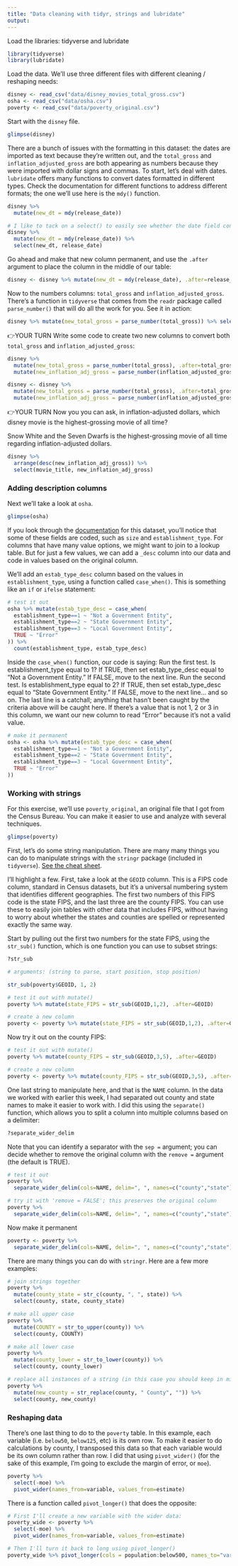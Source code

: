 ```yaml
---
title: "Data cleaning with tidyr, strings and lubridate"
output: 
---
```


Load the libraries: tidyverse and lubridate

```r
library(tidyverse)
library(lubridate)
```

Load the data. We'll use three different files with different cleaning / reshaping needs:

```r
disney <- read_csv("data/disney_movies_total_gross.csv")
osha <- read_csv("data/osha.csv")
poverty <- read_csv("data/poverty_original.csv")
```

Start with the `disney` file.

```r
glimpse(disney)
```

There are a bunch of issues with the formatting in this dataset: the dates are imported as text because they're written out, and the `total_gross` and `inflation_adjusted_gross` are both appearing as numbers because they were imported with dollar signs and commas. To start, let's deal with dates. `lubridate` offers many functions to convert dates formatted in different types. Check the documentation for different functions to address different formats; the one we'll use here is the `mdy()` function. 

```r
disney %>% 
  mutate(new_dt = mdy(release_date))

# I like to tack on a select() to easily see whether the date field converted properly:
disney %>% 
  mutate(new_dt = mdy(release_date)) %>% 
  select(new_dt, release_date)
```

Go ahead and make that new column permanent, and use the `.after` argument to place the column in the middle of our table:

```r
disney <- disney %>% mutate(new_dt = mdy(release_date), .after=release_date)
```

Now to the numbers columns: `total_gross` and `inflation_adjusted_gross`. There's a function in `tidyverse` that comes from the `readr` package called `parse_number()` that will do all the work for you. See it in action:

```r
disney %>% mutate(new_total_gross = parse_number(total_gross)) %>% select(total_gross, new_total_gross)
```

👉YOUR TURN
Write some code to create two new columns to convert both `total_gross` and `inflation_adjusted_gross`:
```r
disney %>% 
  mutate(new_total_gross = parse_number(total_gross), .after=total_gross) %>%
  mutate(new_inflation_adj_gross = parse_number(inflation_adjusted_gross), .after = inflation_adjusted_gross)

disney <- disney %>% 
  mutate(new_total_gross = parse_number(total_gross), .after=total_gross) %>%
  mutate(new_inflation_adj_gross = parse_number(inflation_adjusted_gross), .after = inflation_adjusted_gross)
```

👉YOUR TURN
Now you you can ask, in inflation-adjusted dollars, which disney movie is the highest-grossing movie of all time?

Snow White and the Seven Dwarfs is the highest-grossing movie of all time regarding inflation-adjusted dollars. 
```r
disney %>% 
  arrange(desc(new_inflation_adj_gross)) %>% 
  select(movie_title, new_inflation_adj_gross)
```

### Adding description columns

Next we'll take a look at `osha`.

```r
glimpse(osha)
```

If you look through the [documentation](https://www.osha.gov/sites/default/files/ITA_Data_Dictionary.pdf) for this dataset, you'll notice that some of these fields are coded, such as `size` and `establishment_type`. For columns that have many value options, we might want to join to a lookup table. But for just a few values, we can add a `_desc` column into our data and code in values based on the original column.

We'll add an `estab_type_desc` column based on the values in `establishment_type`, using a function called `case_when()`. This is something like an `if` or `ifelse` statement:

```r
# test it out
osha %>% mutate(estab_type_desc = case_when(
  establishment_type==1 ~ "Not a Government Entity",
  establishment_type==2 ~ "State Government Entity",
  establishment_type==3 ~ "Local Government Entity",
  TRUE ~ "Error"
)) %>% 
  count(establishment_type, estab_type_desc)
```

Inside the `case_when()` function, our code is saying: 
Run the first test. Is establishment_type equal to 1? If TRUE, then set estab_type_desc equal to "Not a Government Entity." If FALSE, move to the next line. 
Run the second test. Is establishment_type equal to 2? If TRUE, then set estab_type_desc equal to "State Government Entity." If FALSE, move to the next line...
and so on. 
The last line is a catchall; anything that hasn't been caught by the criteria above will be caught here. If there's a value that is not 1, 2 or 3 in this column, we want our new column to read "Error" because it's not a valid value.

```r
# make it permanent
osha <- osha %>% mutate(estab_type_desc = case_when(
  establishment_type==1 ~ "Not a Government Entity",
  establishment_type==2 ~ "State Government Entity",
  establishment_type==3 ~ "Local Government Entity",
  TRUE ~ "Error"
))
```


### Working with strings

For this exercise, we'll use `poverty_original`, an original file that I got from the Census Bureau. You can make it easier to use and analyze with several techniques.

```r
glimpse(poverty)
```

First, let's do some string manipulation. There are many many things you can do to manipulate strings with the `stringr` package (included in `tidyverse`). [See the cheat sheet](https://github.com/ireapps/R-for-data-analysis-2022/blob/main/docs/strings.pdf).

I'll highlight a few. First, take a look at the `GEOID` column. This is a FIPS code column, standard in Census datasets, but it's a universal numbering system that identifies different geographies. The first two numbers of this FIPS code is the state FIPS, and the last three are the county FIPS. You can use these to easily join tables with other data that includes FIPS, without having to worry about whether the states and counties are spelled or represented exactly the same way.

Start by pulling out the first two numbers for the state FIPS, using the `str_sub()` function, which is one function you can use to subset strings:

```r
?str_sub

# arguments: (string to parse, start position, stop position)

str_sub(poverty$GEOID, 1, 2)

# test it out with mutate()
poverty %>% mutate(state_FIPS = str_sub(GEOID,1,2), .after=GEOID)

# create a new column
poverty <- poverty %>% mutate(state_FIPS = str_sub(GEOID,1,2), .after=GEOID)
```

Now try it out on the county FIPS:

```r
# test it out with mutate()
poverty %>% mutate(county_FIPS = str_sub(GEOID,3,5), .after=GEOID)

# create a new column
poverty <- poverty %>% mutate(county_FIPS = str_sub(GEOID,3,5), .after=GEOID)

```

One last string to manipulate here, and that is the `NAME` column. In the data we worked with earlier this week, I had separated out county and state names to make it easier to work with. I did this using the `separate()` function, which allows you to split a column into multiple columns based on a delimiter:

```r
?separate_wider_delim
```

Note that you can identify a separator with the `sep =` argument; you can decide whether to remove the original column with the `remove =` argument (the default is TRUE).

```r
# test it out
poverty %>% 
  separate_wider_delim(cols=NAME, delim=", ", names=c("county","state"))

# try it with 'remove = FALSE'; this preserves the original column
poverty %>% 
  separate_wider_delim(cols=NAME, delim=", ", names=c("county","state"), cols_remove = FALSE)
```

Now make it permanent

```r
poverty <- poverty %>% 
  separate_wider_delim(cols=NAME, delim=", ", names=c("county","state"), cols_remove = FALSE)
```

There are many things you can do with `stringr`. Here are a few more examples:

```r
# join strings together
poverty %>% 
  mutate(county_state = str_c(county, ", ", state)) %>% 
  select(county, state, county_state)

# make all upper case
poverty %>% 
  mutate(COUNTY = str_to_upper(county)) %>% 
  select(county, COUNTY)

# make all lower case
poverty %>% 
  mutate(county_lower = str_to_lower(county)) %>% 
  select(county, county_lower)

# replace all instances of a string (in this case you should keep in mind that there are Parishes and Cities and Municipios as well)
poverty %>% 
  mutate(new_county = str_replace(county, " County", "")) %>% 
  select(county, new_county)

```

### Reshaping data

There's one last thing to do to the `poverty` table. In this example, each variable (i.e. `below50`, `below125`, etc) is its own row. To make it easier to do calculations by county, I transposed this data so that each variable would be its own column rather than row. I did that using `pivot_wider()` (for the sake of this example, I'm going to exclude the margin of error, or `moe`).

```r
poverty %>% 
  select(-moe) %>% 
  pivot_wider(names_from=variable, values_from=estimate)
```

There is a function called `pivot_longer()` that does the opposite:

```r
# First I'll create a new variable with the wider data:
poverty_wide <- poverty %>% 
  select(-moe) %>% 
  pivot_wider(names_from=variable, values_from=estimate)

# Then I'll turn it back to long using pivot_longer()
poverty_wide %>% pivot_longer(cols = population:below500, names_to="variable", values_to="estimate")

```
